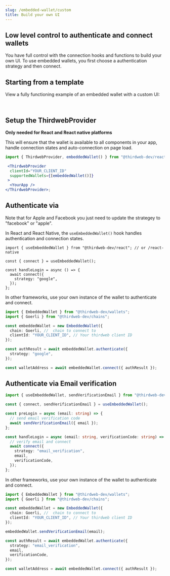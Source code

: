 ```yaml
---
slug: /embedded-wallet/custom
title: Build your own UI
---
```



## Low level control to authenticate and connect wallets

You have full control with the connection hooks and functions to build your own UI. To use embedded wallets, you first choose a authentication strategy and then connect.

## Starting from a template

View a fully functioning example of an embedded wallet with a custom UI:

<QuickstartCard
  name="Embedded Wallets with Custom UI - React"
  link="https://github.com/thirdweb-example/embedded-wallet-custom-ui"
  image="/assets/wallets/embedded-wallet.svg"
/>

<br />

<QuickstartCard
  name="Embedded Wallets with Custom UI - React Native"
  link="https://github.com/thirdweb-example/embedded-wallet-custom-ui-react-native"
  image="/assets/wallets/embedded-wallet.svg"
/>

## Setup the ThirdwebProvider

**Only needed for React and React native platforms**

This will ensure that the wallet is available to all components in your app, handle connection states and auto-connection on page load.

```jsx
import { ThirdwebProvider, embeddedWallet() } from "@thirdweb-dev/react"; // or /react-native

 <ThirdwebProvider
  clientId="YOUR_CLIENT_ID"
  supportedWallets={[embeddedWallet()]}
 >
  <YourApp />
</ThirdwebProvider>;
```

## Authenticate via

Note that for Apple and Facebook you just need to update the strategey to "facebook" or "apple".

<Tabs>
<TabItem value="react" label="React & React Native">

In React and React Native, the `useEmbeddedWallet()` hook handles authentication and connection states.

```tsx
import { useEmbeddedWallet } from "@thirdweb-dev/react"; // or /react-native

const { connect } = useEmbeddedWallet();

const handleLogin = async () => {
  await connect({
    strategy: "google",
  });
};
```

</TabItem>

<TabItem value="typescript" label="Other Frameworks">

In other frameworks, use your own instance of the wallet to authenticate and connect.

```typescript
import { EmbeddedWallet } from "@thirdweb-dev/wallets";
import { Goerli } from "@thirdweb-dev/chains";

const embeddedWallet = new EmbeddedWallet({
  chain: Goerli, //  chain to connect to
  clientId: "YOUR_CLIENT_ID", // Your thirdweb client ID
});

const authResult = await embeddedWallet.authenticate({
  strategy: "google",
});

const walletAddress = await embeddedWallet.connect({ authResult });
```

</TabItem>
</Tabs>

## Authenticate via Email verification

<Tabs>
<TabItem value="react" label="React & React Native">

```typescript
import { useEmbeddedWallet, sendVerificationEmail } from "@thirdweb-dev/react"; // or /react-native

const { connect, sendVerificationEmail } = useEmbeddedWallet();

const preLogin = async (email: string) => {
  // send email verification code
  await sendVerificationEmail({ email });
};

const handleLogin = async (email: string, verificationCode: string) => {
  // verify email and connect
  await connect({
    strategy: "email_verification",
    email,
    verificationCode,
  });
};
```

</TabItem>

<TabItem value="typescript" label="Other Frameworks">

In other frameworks, use your own instance of the wallet to authenticate and connect.

```typescript
import { EmbeddedWallet } from "@thirdweb-dev/wallets";
import { Goerli } from "@thirdweb-dev/chains";

const embeddedWallet = new EmbeddedWallet({
  chain: Goerli, //  chain to connect to
  clientId: "YOUR_CLIENT_ID", // Your thirdweb client ID
});

embeddedWallet.sendVerificationEmail(email);

const authResult = await embeddedWallet.authenticate({
  strategy: "email_verification",
  email,
  verificationCode,
});

const walletAddress = await embeddedWallet.connect({ authResult });
```

</TabItem>
</Tabs>
